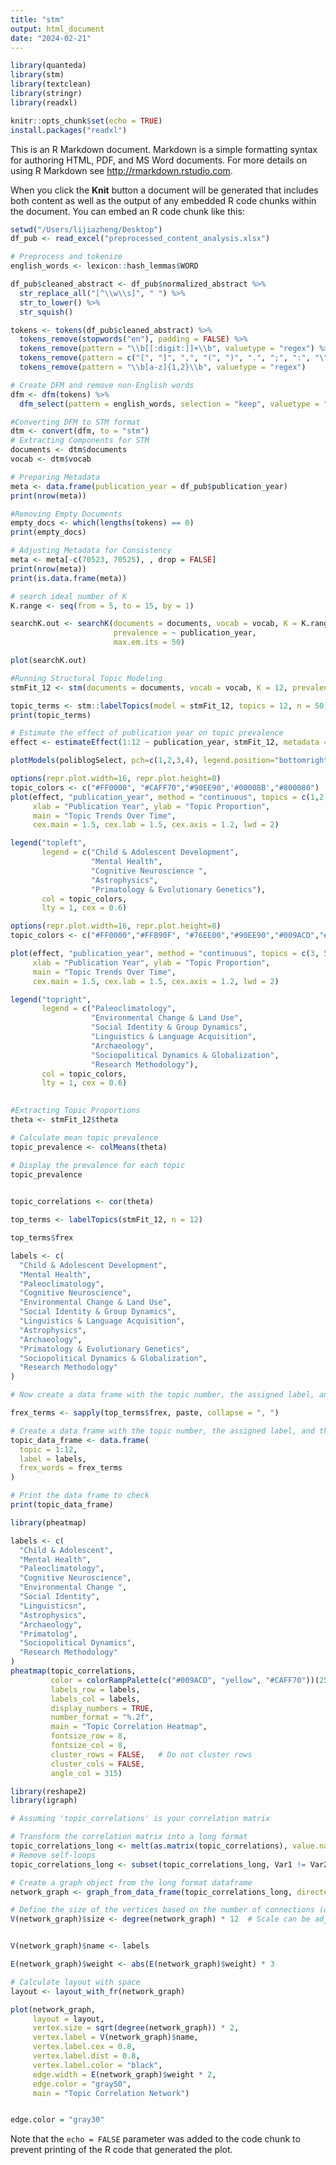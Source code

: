 ```yaml
---
title: "stm"
output: html_document
date: "2024-02-21"
---
```


```r
library(quanteda)
library(stm)
library(textclean)
library(stringr)
library(readxl)
```


```r
knitr::opts_chunk$set(echo = TRUE)
install.packages("readxl")
```



This is an R Markdown document. Markdown is a simple formatting syntax for authoring HTML, PDF, and MS Word documents. For more details on using R Markdown see <http://rmarkdown.rstudio.com>.

When you click the **Knit** button a document will be generated that includes both content as well as the output of any embedded R code chunks within the document. You can embed an R code chunk like this:

```r
setwd("/Users/lijiazheng/Desktop")
df_pub <- read_excel("preprocessed_content_analysis.xlsx")
```


```r
# Preprocess and tokenize
english_words <- lexicon::hash_lemmas$WORD

df_pub$cleaned_abstract <- df_pub$normalized_abstract %>%
  str_replace_all("[^\\w\\s]", " ") %>%
  str_to_lower() %>%
  str_squish()

tokens <- tokens(df_pub$cleaned_abstract) %>%
  tokens_remove(stopwords("en"), padding = FALSE) %>%
  tokens_remove(pattern = "\\b[[:digit:]]+\\b", valuetype = "regex") %>%
  tokens_remove(pattern = c("[", "]", ",", "(", ")", ".", ";", ":", "\"", "/", "{", "}"), valuetype = "fixed") %>%
  tokens_remove(pattern = "\\b[a-z]{1,2}\\b", valuetype = "regex")

# Create DFM and remove non-English words
dfm <- dfm(tokens) %>%
  dfm_select(pattern = english_words, selection = "keep", valuetype = "fixed")
```

```r
#Converting DFM to STM format
dtm <- convert(dfm, to = "stm")
# Extracting Components for STM
documents <- dtm$documents
vocab <- dtm$vocab
```

```r
# Preparing Metadata
meta <- data.frame(publication_year = df_pub$publication_year)
print(nrow(meta))
```


```r
#Removing Empty Documents
empty_docs <- which(lengths(tokens) == 0)
print(empty_docs)
```



```r
# Adjusting Metadata for Consistency
meta <- meta[-c(70523, 70525), , drop = FALSE]
print(nrow(meta))  
print(is.data.frame(meta))  
```

```r
# search ideal number of K
K.range <- seq(from = 5, to = 15, by = 1)  

searchK.out <- searchK(documents = documents, vocab = vocab, K = K.range, data = meta, 
                       prevalence = ~ publication_year, 
                       max.em.its = 50)

plot(searchK.out)
```




```r
#Running Structural Topic Modeling
stmFit_12 <- stm(documents = documents, vocab = vocab, K = 12, prevalence = ~ publication_year, data = meta, max.em.its = 50)
```



```r
topic_terms <- stm::labelTopics(model = stmFit_12, topics = 12, n = 50)
print(topic_terms)
```

```r
# Estimate the effect of publication year on topic prevalence
effect <- estimateEffect(1:12 ~ publication_year, stmFit_12, metadata = meta)
```


```r
plotModels(poliblogSelect, pch=c(1,2,3,4), legend.position="bottomright")
```

```r
options(repr.plot.width=16, repr.plot.height=8)
topic_colors <- c("#FF0000", "#CAFF70","#90EE90",'#00008B',"#800080")
plot(effect, "publication_year", method = "continuous", topics = c(1,2,4,8,10), model = stmFit_10, printlegend = FALSE,
     xlab = "Publication Year", ylab = "Topic Proportion", 
     main = "Topic Trends Over Time", 
     cex.main = 1.5, cex.lab = 1.5, cex.axis = 1.2, lwd = 2)

legend("topleft",
       legend = c("Child & Adolescent Development",
                  "Mental Health",
                  "Cognitive Neuroscience ",
                  "Astrophysics",
                  "Primatology & Evolutionary Genetics"),
       col = topic_colors,
       lty = 1, cex = 0.6)
```


```r
options(repr.plot.width=16, repr.plot.height=8)
topic_colors <- c("#FF0000","#FFB90F", "#76EE00","#90EE90","#009ACD","#104E8B","#FF1493")

plot(effect, "publication_year", method = "continuous", topics = c(3, 5, 6, 7, 9, 11, 12), model = stmFit_10, printlegend = FALSE,
     xlab = "Publication Year", ylab = "Topic Proportion", 
     main = "Topic Trends Over Time", 
     cex.main = 1.5, cex.lab = 1.5, cex.axis = 1.2, lwd = 2)

legend("topright",
       legend = c("Paleoclimatology",
                  "Environmental Change & Land Use",
                  "Social Identity & Group Dynamics",
                  "Linguistics & Language Acquisition",
                  "Archaeology",
                  "Sociopolitical Dynamics & Globalization",
                  "Research Methodology"),
       col = topic_colors,
       lty = 1, cex = 0.6)
  
```









```r
#Extracting Topic Proportions 
theta <- stmFit_12$theta

# Calculate mean topic prevalence
topic_prevalence <- colMeans(theta)

# Display the prevalence for each topic
topic_prevalence
  
```


```r
topic_correlations <- cor(theta)
```

```r
top_terms <- labelTopics(stmFit_12, n = 12)
```



```r
top_terms$frex
```



```r
labels <- c(
  "Child & Adolescent Development",
  "Mental Health",
  "Paleoclimatology",
  "Cognitive Neuroscience",
  "Environmental Change & Land Use",
  "Social Identity & Group Dynamics",
  "Linguistics & Language Acquisition",
  "Astrophysics",
  "Archaeology",
  "Primatology & Evolutionary Genetics",
  "Sociopolitical Dynamics & Globalization",
  "Research Methodology"
)

# Now create a data frame with the topic number, the assigned label, and the FREX words

frex_terms <- sapply(top_terms$frex, paste, collapse = ", ")

# Create a data frame with the topic number, the assigned label, and the FREX words
topic_data_frame <- data.frame(
  topic = 1:12,
  label = labels,
  frex_words = frex_terms
)

# Print the data frame to check
print(topic_data_frame)
```
```r
library(pheatmap)
```


```r

labels <- c(
  "Child & Adolescent",
  "Mental Health",
  "Paleoclimatology",
  "Cognitive Neuroscience",
  "Environmental Change ",
  "Social Identity",
  "Linguisticsn",
  "Astrophysics",
  "Archaeology",
  "Primatolog",
  "Sociopolitical Dynamics",
  "Research Methodology"
)
pheatmap(topic_correlations,
         color = colorRampPalette(c("#009ACD", "yellow", "#CAFF70"))(256), 
         labels_row = labels, 
         labels_col = labels, 
         display_numbers = TRUE, 
         number_format = "%.2f",
         main = "Topic Correlation Heatmap",
         fontsize_row = 8,
         fontsize_col = 8,
         cluster_rows = FALSE,   # Do not cluster rows
         cluster_cols = FALSE,
         angle_col = 315)
```


```r
library(reshape2)
library(igraph)

# Assuming 'topic_correlations' is your correlation matrix

# Transform the correlation matrix into a long format
topic_correlations_long <- melt(as.matrix(topic_correlations), value.name = "weight")
# Remove self-loops
topic_correlations_long <- subset(topic_correlations_long, Var1 != Var2)

# Create a graph object from the long format dataframe
network_graph <- graph_from_data_frame(topic_correlations_long, directed = FALSE)

# Define the size of the vertices based on the number of connections (degree of the node)
V(network_graph)$size <- degree(network_graph) * 12  # Scale can be adjusted


V(network_graph)$name <- labels

E(network_graph)$weight <- abs(E(network_graph)$weight) * 3

# Calculate layout with space
layout <- layout_with_fr(network_graph)

plot(network_graph,
     layout = layout,
     vertex.size = sqrt(degree(network_graph)) * 2,
     vertex.label = V(network_graph)$name,
     vertex.label.cex = 0.8,
     vertex.label.dist = 0.8,
     vertex.label.color = "black",
     edge.width = E(network_graph)$weight * 2,
     edge.color = "gray50",
     main = "Topic Correlation Network")


edge.color = "gray30" 

```







Note that the `echo = FALSE` parameter was added to the code chunk to prevent printing of the R code that generated the plot.
